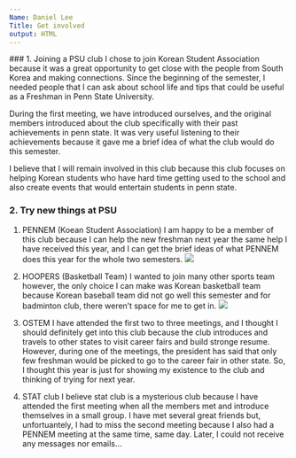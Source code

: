 ```yaml
---
Name: Daniel Lee
Title: Get involved
output: HTML
---
```

  
  ### 1. Joining a PSU club
  I chose to join Korean Student Association because it was a great opportunity to get close with the people from South Korea and making connections. Since the beginning of the semester, I needed people that I can ask about school life and tips that could be useful as a Freshman in Penn State University. 

During the first meeting, we have introduced ourselves, and the original members introduced about the club specifically with their past achievements in penn state. It was very useful listening to their achievements because it gave me a brief idea of what the club would do this semester.

I believe that I will remain involved in this club because this club focuses on helping Korean students who have hard time getting used to the school and also create events that would entertain students in penn state. 

### 2. Try new things at PSU 
1. PENNEM (Koean Student Association)
I am happy to be a member of this club because I can help the new freshman next year the same help I have received this year, and I can get the brief ideas of what PENNEM does this year for the whole two semesters.
![](file:///Users/dlee/Downloads/IMG_0240.JPG)

2. HOOPERS (Basketball Team)
I wanted to join many other sports team however, the only choice I can make was Korean basketball team because Korean baseball team did not go well this semester and for badminton club, there weren't space for me to get in. 
![](file:///Users/dlee/Downloads/IMG_0472.JPG)

3. OSTEM
  I have attended the first two to three meetings, and I thought I should definitely get into this club because the club introduces and travels to other states to visit career fairs and build stronge resume. However, during one of the meetings, the president has said that only few freshman would be picked to go to the career fair in other state. So, I thought this year is just for showing my existence to the club and thinking of trying for next year.

4. STAT club
  I believe stat club is a mysterious club because I have attended the first meeting when all the members met and introduce themselves in a small group. I have met several great friends but, unfortuantely, I had to miss the second meeting because I also had a PENNEM meeting at the same time, same day. Later, I could not receive any messages nor emails...